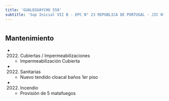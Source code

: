```yaml
---
title: 'GUALEGUAYCHU 550'
subtitle: 'Sup Inicial VII B - EPC N° 23 REPUBLICA DE PORTUGAL - JIC N° 03/18° EL JARDIN DE LA FLORESTA - CENOF CENTRO GUALEGUAYCHU'
---
```


#


## Mantenimiento

*  (2022) Cubiertas / Impermeabilizaciones 
    + Impermeabilización Cubierta

*  (2022) Sanitarias 
    + Nuevo tendido cloacal baños 1er piso

*  (2022) Incendio 
    + Provisión de  5 matafuegos



